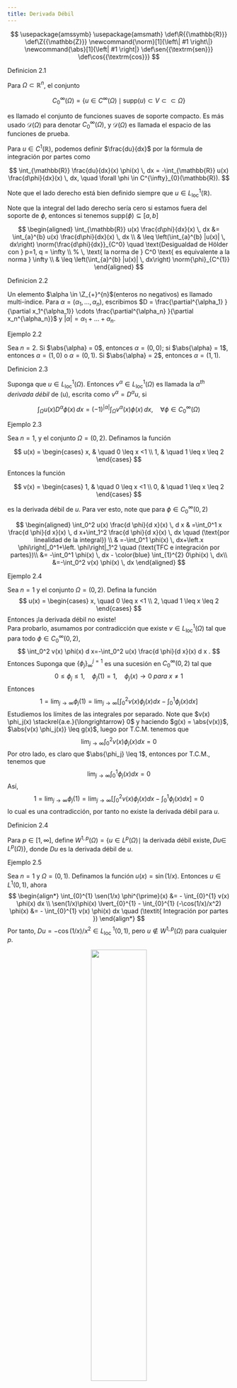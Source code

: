 ```yaml
---
title: Derivada Débil
---
```

::: {.hidden}
$$
\usepackage{amssymb}
\usepackage{amsmath}
\def\R{{\mathbb{R}}}
\def\Z{{\mathbb{Z}}}
\newcommand{\norm}[1]{\left\| #1 \right\|}
\newcommand{\abs}[1]{\left| #1 \right|}
\def\sen{{\textrm{sen}}}
\def\cos{{\textrm{cos}}}
$$
:::



:::{.definitionbox}

::::{.definitionbox-header}
:::::{.definitionbox-icon}
:::::
Definicion 2.1
::::

::::{.definitionbox-body}
Para $\Omega \subset \mathbb{R}^n$, el conjunto 

$$
C^{\infty}_{0}(\Omega) = \{ u \in C^{\infty}(\Omega) \mid \text{supp}(u) \subset V \subset\subset \Omega \}
$$

es llamado el conjunto de funciones suaves de soporte compacto. Es más usado $\mathcal{D}(\Omega)$ para denotar $C^{\infty}_{0}(\Omega)$, y $\mathcal{D}(\Omega)$ es llamada el espacio de las funciones de prueba.

Para $u \in C^1(\mathbb{R})$, podemos definir $\frac{du}{dx}$ por la fórmula de integración por partes como

$$
\int_{\mathbb{R}} \frac{du}{dx}(x) \phi(x) \, dx = -\int_{\mathbb{R}} u(x) \frac{d\phi}{dx}(x) \, dx, \quad \forall \phi \in C^{\infty}_{0}(\mathbb{R}).
$$

Note que el lado derecho está bien definido siempre que $u \in L^{1}_{\text{loc}}(\mathbb{R})$.

Note que la integral del lado derecho sería cero si estamos fuera del soporte de $\phi$, entonces si tenemos $\text{supp}(\phi)  \subseteq [a,b]$

$$
\begin{aligned}
    \int_{\mathbb{R}} u(x) \frac{d\phi}{dx}(x) \, dx &= \int_{a}^{b} u(x) \frac{d\phi}{dx}(x) \, dx \\
    & \leq \left(\int_{a}^{b} |u(x)| \, dx\right) \norm{\frac{d\phi}{dx}}_{C^0}  \quad \text{Desigualdad de Hölder con } p=1, q = \infty \\
    % \, \text{ la norma de } C^0  \text{ es equivalente a la norma } \infty \\
    & \leq \left(\int_{a}^{b} |u(x)| \, dx\right) \norm{\phi}_{C^{1}}   
\end{aligned} 
$$

::::

:::


:::{.definitionbox}

::::{.definitionbox-header}
:::::{.definitionbox-icon}
:::::
Definicion 2.2
::::

::::{.definitionbox-body}
Un elemento $\alpha \in \Z_{+}^{n}$(enteros no negativos) es llamado multi-índice. Para $\alpha = (\alpha_1, \ldots, \alpha_n)$, escribimos $D = \frac{\partial^{\alpha_1} }{\partial x_1^{\alpha_1}} \cdots \frac{\partial^{\alpha_n} }{\partial x_n^{\alpha_n}}$ y $|\alpha| = \alpha_1 + \ldots +  \alpha_n$. 

::::

:::



:::{.examplebox}

::::{.examplebox-header}
:::::{.examplebox-icon}
:::::
Ejemplo 2.2
::::

::::{.examplebox-body}
Sea $n=2$. Si $\abs{\alpha} = 0$, entonces $\alpha = (0,0)$; si $\abs{\alpha} = 1$, entonces $\alpha = (1,0)$ o $\alpha = (0,1)$. Si $\abs{\alpha} = 2$, entonces $\alpha = (1,1)$.

::::

:::


:::{.definitionbox}

::::{.definitionbox-header}
:::::{.definitionbox-icon}
:::::
Definicion 2.3
::::

::::{.definitionbox-body}
Suponga que $u \in L^{1}_{\mathrm{loc}}(\Omega)$. Entonces $v^{\alpha} \in L^{1}_{\mathrm{loc}}(\Omega)$ es llamada la *$\alpha^{th}$ derivada débil* de \(u\), escrita como $v^{\alpha} = D^{\alpha}u$, si

$$
\int_{\Omega} u(x) D^{\alpha} \phi(x) \, dx = (-1)^{|\alpha|} \int_{\Omega} v^{\alpha}(x) \phi(x) \, dx, \quad \forall \phi \in C^{\infty}_{0}(\Omega)
$$


::::

:::



:::{.examplebox}

::::{.examplebox-header}
:::::{.examplebox-icon}
:::::
Ejemplo 2.3
::::

::::{.examplebox-body}

Sea $n=1$, y el conjunto $\Omega = (0,2)$. Definamos la función 

$$
u(x) = 
\begin{cases}
    x, & \quad 0 \leq x <1 \\
    1, & \quad 1 \leq x \leq 2
\end{cases}
$$

Entonces la función

$$
v(x) = 
\begin{cases}
    1, & \quad 0 \leq x <1 \\
    0, & \quad 1 \leq x \leq 2
\end{cases}
$$

es la derivada débil de $u$. Para ver esto, note que para $\phi \in C_{0}^{\infty}(0,2)$

$$
\begin{aligned}
\int_0^2 u(x) \frac{d \phi}{d x}(x) \, d x & =\int_0^1 x \frac{d \phi}{d x}(x) \, d x+\int_1^2 \frac{d \phi}{d x}(x) \, dx \quad (\text{por linealidad de la integral}) \\
& =-\int_0^1 \phi(x) \, dx+\left.x \phi\right|_0^1+\left. \phi\right|_1^2 \quad (\text{TFC e integración por partes})\\
&= -\int_0^1 \phi(x) \, dx - \color{blue} \int_{1}^{2} 0\phi(x) \, dx\\
&=-\int_0^2 v(x) \phi(x) \, dx
\end{aligned}
$$


::::

:::



:::{.examplebox}

::::{.examplebox-header}
:::::{.examplebox-icon}
:::::
Ejemplo 2.4
::::

::::{.examplebox-body}

Sea $n=1$ y el conjunto $\Omega=(0,2)$. Defina la función 
    $$ u(x) = 
    \begin{cases}
        x, \quad 0 \leq x <1 \\
        2, \quad 1 \leq x \leq 2
    \end{cases}
    $$
    Entonces ¡la derivada débil no existe!  
    Para probarlo, asumamos por contradicción que existe $v \in L_{\mathrm{loc}}^1(\Omega)$ tal que para todo $\phi \in C_0^{\infty}(0,2)$,
    $$
    \int_0^2 v(x) \phi(x) d x=-\int_0^2 u(x) \frac{d \phi}{d x}(x) d x .
    $$
    Entonces
    \begin{align*}
    \int_0^2 v(x) \phi(x) d x & =-\int_0^1 x \frac{d \phi}{d x}(x) dx-2 \int_1^2 \frac{d \phi}{d x}(x) dx \quad (\textit{linealidad de la integral}) \\
    & =\int_0^1 \phi(x) d x-\phi(1)+2 \phi(1) \quad (\textit{ TFC e integración por partes}) \\
    & =\int_0^1 \phi(x) d x+\phi(1) .
    \end{align*}
    Suponga que $\{\phi_j\}^{j =1}_{\infty}$ es una sucesión en $C_0^{\infty}(0,2)$ tal que
    $$
    0 \leq \phi_j \leq 1, \quad \phi_j(1)=1, \quad \phi_j(x) \rightarrow 0 \textit{ para } x \neq 1
    $$
    Entonces
    $$
    1 = \lim_{j \to \infty} \phi_j(1) =  \lim_{j \to \infty} \left[ \int_0^2 v(x) \phi_j(x) d x-\int_0^1 \phi_j(x) dx \right]
    $$
    Estudiemos los límites de las integrales por separado. Note que $v(x) \phi_j(x) \stackrel{a.e.}{\longrightarrow} 0$ y  haciendo $g(x) = \abs{v(x)}$, $\abs{v(x) \phi_j(x)} \leq g(x)$, luego por T.C.M. tenemos que 
    $$
    \lim_{j \to \infty} \int_0^2 v(x) \phi_j(x) dx = 0
    $$
    Por otro lado, es claro que $\abs{\phi_j} \leq 1$, entonces por T.C.M., tenemos que 
    $$
    \lim_{j \to \infty} \int_0^1 \phi_j(x) dx = 0
    $$
    Así, 
    $$
    1 = \lim_{j \to \infty} \phi_j(1) =  \lim_{j \to \infty} \left[ \int_0^2 v(x) \phi_j(x) d x-\int_0^1 \phi_j(x) dx \right] =0
    $$
    lo cual es una contradicción, por tanto no existe la derivada débil para $u$.

::::

:::


:::{.definitionbox}

::::{.definitionbox-header}
:::::{.definitionbox-icon}
:::::
Definicion 2.4
::::

::::{.definitionbox-body}

Para $p \in[1, \infty]$, define $W^{1, p}(\Omega)=\left\{u \in L^p(\Omega) \mid\right.$ la derivada débil existe,$\, Du \in$ $\left.L^p(\Omega)\right\}$, donde $Du$ es la derivada débil de $u$.

::::

:::


:::{.examplebox}

::::{.examplebox-header}
:::::{.examplebox-icon}
:::::
Ejemplo 2.5
::::

::::{.examplebox-body}

Sea $n=1$ y $\Omega=(0,1)$. Definamos la función $u(x)=\sin (1 / x)$. Entonces $u \in L^1(0,1)$, ahora
$$
    \begin{align*}
        \int_{0}^{1} \sen(1/x) \phi^{\prime}(x) &= - \int_{0}^{1} v(x) \phi(x) dx \\
        \sen(1/x)\phi(x) \lvert_{0}^{1} - \int_{0}^{1} (-\cos(1/x)/x^2) \phi(x)  &= - \int_{0}^{1} v(x) \phi(x) dx \quad (\textit{ Integración por partes })
    \end{align*}
$$
    Por tanto,
    $Du=-\cos (1 / x) / x^2 \in L_{\text {loc }}^1(0,1)$, pero $u \notin W^{1, p}(\Omega)$ para cualquier $p$.

<center>
![](Figures/Figura2.png){width=50%}
</center>


<center>
![](Figures/Figura3.png){width=50%}
</center>

::::

:::

:::{.definitionbox}

::::{.definitionbox-header}
:::::{.definitionbox-icon}
:::::
Definicion 2.5
::::

::::{.definitionbox-body}

En el caso $p=2$, definimos $H^1(\Omega)=W^{1, p}(\Omega)$

::::

:::


:::{.examplebox}

::::{.examplebox-header}
:::::{.examplebox-icon}
:::::
Ejemplo 2.5
::::

::::{.examplebox-body}

Sea $\Omega=B(0,1) \subset \mathbb{R}^2$ y el conjunto $u(x)=|x|^{-\alpha}$. Queremos determinar los valores de $\alpha$ para los cuales $u \in H^1(\Omega)$.  
    Dado que $|x|^{-\alpha}=\left(\sum_{i=1}^2x_i x_i\right)^{-\alpha / 2}$, entonces $\partial_{x_i}|x|^{-\alpha}=-\alpha|x|^{-\alpha-2} x_i$ está bien definida fuera de $x=0$.  
    Mostramos que $u \in L_{\text {loc }}^1(\Omega)$. Para ver esto, note que $\int_{\Omega}|x|^{-\alpha} d x=\int_0^{2 \pi} \int_0^1 r^{-\alpha}rdrd \theta<\infty$ (teorema del cambio de variable) siempre que $\alpha<2$.  
    Definamos el vector $v(x)=-\alpha|x|^{-\alpha-2} x$ (de modo que cada componente viene dada por $v_i(x)= -\alpha|x|^{-\alpha-2} x_i)$ Tenemos que probrar que
    $$
    \int_{B(0,1)} u(x) D \phi(x) d x=-\int_{B(0,1)} v(x) \phi(x) d x \quad \forall \phi \in C_0^{\infty}(B(0,1)) .
    $$
    Para ver esto, sea $\Omega_\delta=B(0,1)-B(0, \delta)$, además $n$ denota la normal unitaria a $\partial \Omega_\delta$ (apuntando hacia el origen). La integración por partes da como resultado
    $$
    \int_{\Omega_\delta}|x|^{-\alpha} D \phi(x) d x=\int_0^{2 \pi} \delta^{-\alpha} \phi(x) n(x) \delta d \theta+\alpha \int_{\Omega_\delta}|x|^{-\alpha-2} x \phi(x) d x .
    $$
    Desde que $\lim _{\delta \rightarrow 0} \delta^{1-\alpha} \int_0^{2 \pi} \phi(x) n(x) d \theta=0$ si $\alpha<1$, vemos que
    $$
    \lim _{\delta \rightarrow 0} \int_{\Omega_\delta}|x|^{-\alpha} D \phi(x) d x=\lim _{\delta \rightarrow 0} \alpha \int_{\Omega_\delta}|x|^{-\alpha-2} x \phi(x) d x
    $$
    Dado que  $\int_0^{2 \pi} \int_0^1 r^{-\alpha-1} r d r d \theta<\infty$ si $\alpha<1$, por el T.C.D tenemos que $v$ es la derivada débil de $u$.  
    

::::

:::

::: {.callout-tip}
## Observación 

Note que si la derivada débil existe, entonces es única. Para ver esto, suponga que $v^{\alpha}$ y $\tilde{v}^{\alpha} \in L^1_{\textit{loc}}(\Omega)$ tal que
    $$
    \int_{\Omega} u(x) D^{\alpha} \phi(x)dx = (-1)^{\abs{\alpha}} \int_{\Omega} v^{\alpha}(x)\phi(x)dx = (-1)^{\abs{\alpha}} \int_{\Omega} \tilde{v}^{\alpha}(x)\phi(x)dx, \quad \forall \phi \in C^{\infty}_{0}(\Omega)
    $$
    Entonces
    $\int_{\Omega}\left(v^{\alpha}-\tilde{v}^{\alpha}\right) \phi d x=0$ para todo $\phi \in C_0^{\infty}(\Omega)$, y usando el teorema de la sección de preliminares tenemos que  $v^{\alpha}=\tilde{v}^{\alpha}$ a.e.
:::